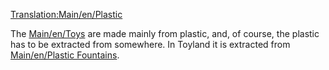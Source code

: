 [[Translation:Main/en/Plastic]]{{en/-}}
{{en/Cargo|name=Plastic
|image=PlasticFountains.png
|produced=[[Main/en/Plastic Fountains]]
|accepted=[[Main/en/Toy Factory]]
}}

The [[Main/en/Toys]] are made mainly from plastic, and, of course, the plastic has to be extracted from somewhere. In Toyland it is extracted from [[Main/en/Plastic Fountains]].
